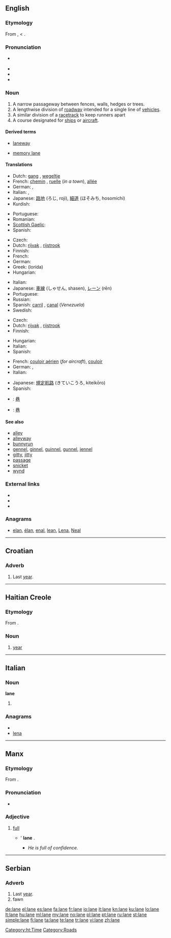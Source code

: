 {{wikipedia|Lane}}
{{also|Lane}}
==English==

===Etymology===
From {{etyl|enm}} {{term|lang=enm|lane}}, {{term|lang=enm|lone}} < {{etyl|ang}} {{term|lang=ang|lane||a lane, alley, avenue}}.

===Pronunciation===
* {{a|UK|US}} {{IPA|/leɪn/}}
* {{audio|en-us-lane.ogg|Audio (US)}}
* {{rhymes|eɪn}}
* {{homophones|lain}}

===Noun===
{{en-noun}}

# A narrow passageway between fences, walls, hedges or trees.
# A lengthwise division of [[roadway]] intended for a single line of [[vehicle]]s.
# A similar division of a [[racetrack]] to keep runners apart
# A course designated for [[ship]]s or [[aircraft]].

====Derived terms====
{{rel-top|Terms derived from ''lane''}}
* [[laneway]]
{{rel-mid}}
* [[memory lane]]
{{rel-bottom}}

====Translations====
{{trans-top|passageway}}
* Dutch: [[gang#German|gang]] {{m}}, [[wegeltje]] {{n}}
* French: [[chemin]] {{m}}, [[ruelle]] {{f}} (''in a town''), [[allée]] {{f}}
* German: {{t+|de|Gang|m}}, {{t+|de|Gasse|f}}
* Italian: {{t+|it|passaggio|m}}, {{t-|it|corsia|f}}
* Japanese: [[路地]] (ろじ, roji), [[細道]] (ほそみち, hosomichi)
* Kurdish: {{t|ku|کۆڵان|tr=kolan|sc=ku-Arab}}
{{trans-mid}}
* Portuguese: {{t+|pt|alameda}}
* Romanian: {{t-|ro|uliţă|f}}
* [[Scottish Gaelic]]: {{t|gd|caol-shràid|f}}
* Spanish: {{t+|es|camino}}
{{trans-bottom}}

{{trans-top|division of roadway}}
* Czech: {{t-|cs|pruh|m}}
* Dutch: [[rijvak]] {{n}}, [[rijstrook]] {{m}}
* Finnish: {{t-|fi|kaista}}
* French: {{t+|fr|voie|f}}
* German: {{t+|de|Spur|f}}
* Greek: {{t+|el|λωρίδα|f}} (lorída)
* Hungarian: {{t+|hu|sáv}}
{{trans-mid}}
* Italian: {{t-|it|corsia|f}}
* Japanese: [[車線]] (しゃせん, shasen), [[レーン]] (rēn)
* Portuguese: {{t+|pt|pista|f}}
* Russian: {{t+|ru|полоса|f}}
* Spanish: [[carril]] {{m}}, [[canal]] {{m}} (''Venezuela'')
* Swedish: {{t+|sv|fil|c}}
{{trans-bottom}}

{{trans-top|division of racetrack}}
* Czech: {{t-|cs|dráha|f}}
* Dutch: [[rijvak]] {{n}}, [[rijstrook]] {{m}}
* Finnish: {{t+|fi|rata}}
{{trans-mid}}
* Hungarian: {{t+|hu|sáv}}
* Italian: {{t-|it|corsia|f}}
* Spanish: {{t+|es|calle}}
{{trans-bottom}}

{{trans-top|course for ships or aircraft}}
* French: [[couloir aérien]] {{m}} (''for aircraft''), [[couloir]] {{m}}
* German: {{t+|de|Spur|f}}, {{t-|de|Route|f}}
* Italian: {{t-|it|corsia|f}}
{{trans-mid}}
* Japanese: [[規定航路]] (きていこうろ, kiteikōro)
* Spanish: {{t+|es|carrera|f}}
{{trans-bottom}}

{{checktrans}}
* {{ttbc|Chinese}}: [[巷]]
* {{ttbc|CJKV Characters}}: [[巷]]

====See also====
* [[alley]]
* [[alleyway]]
* [[bunnyrun]]
* [[gennel]], [[ginnel]], [[guinnel]], [[gunnel]], [[jennel]]
* [[gitty]], [[jitty]]
* [[passage]]
* [[snicket]]
* [[wynd]]

===External links===
* {{R:Webster 1913}}
* {{R:Century 1911}}
* {{R:OneLook}}

===Anagrams===
* [[elan#English|elan]], [[élan#English|élan]], [[enal#English|enal]], [[lean#English|lean]], [[Lena#English|Lena]], [[Neal#English|Neal]]

----

==Croatian==

===Adverb===
{{infl|hr|adverb}}

# Last [[year]].

----

==Haitian Creole==

===Etymology===
From {{etyl|fr|ht}} {{term|année|l'année|the year|lang=fr}}.&nbsp;

===Noun===
{{infl|ht|noun}}

# [[year]] <!-- This language section up to here was created using Template:new ht entry -->

[[Category:ht:Time]]
[[Category:Roads]]

----

==Italian==

===Noun===
'''lane''' {{f}}

# {{plural of|[[lana]]|lang=it}}

===Anagrams===
* {{alphagram|aeln}}
* [[lena#Italian|lena]]

----

==Manx==

===Etymology===
From {{etyl|sga|gv}} {{term|lán|lang=sga}}.

===Pronunciation===
* {{IPA|[lɛᵈn]|lang=gv}}

===Adjective===
{{infl|gv|adjective}}

# [[full]]
#* {{l|gv|ta|T}}'{{l|gv|eh}} '''lane''' {{l|gv|dy}} {{l|gv|creeaght|chreeaght}}.
#** ''He is full of confidence.''

----

==Serbian==

===Adverb===
{{infl|sr|adverb}}

# Last [[year]].
# fawn

[[de:lane]]
[[el:lane]]
[[es:lane]]
[[fa:lane]]
[[fr:lane]]
[[io:lane]]
[[it:lane]]
[[kn:lane]]
[[ku:lane]]
[[lo:lane]]
[[lt:lane]]
[[hu:lane]]
[[ml:lane]]
[[my:lane]]
[[no:lane]]
[[pl:lane]]
[[pt:lane]]
[[ru:lane]]
[[st:lane]]
[[simple:lane]]
[[fi:lane]]
[[ta:lane]]
[[te:lane]]
[[tr:lane]]
[[vi:lane]]
[[zh:lane]]